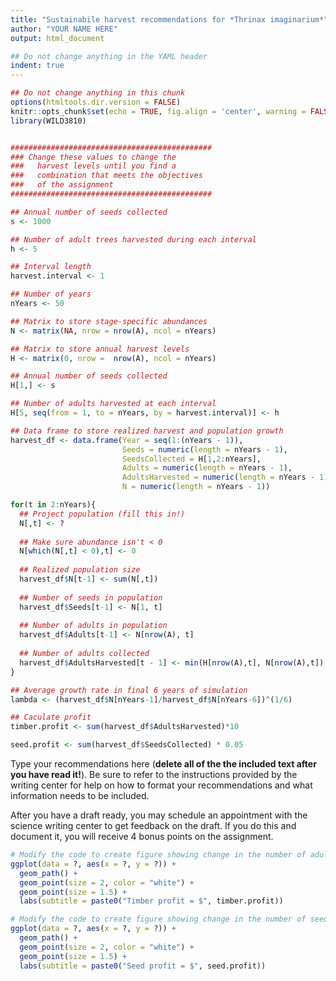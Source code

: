 ```yaml
---
title: "Sustainabile harvest recommendations for *Thrinax imaginarium*"
author: "YOUR NAME HERE"
output: html_document

## Do not change anything in the YAML header
indent: true
---
```


```r
## Do not change anything in this chunk
options(htmltools.dir.version = FALSE)
knitr::opts_chunk$set(echo = TRUE, fig.align = 'center', warning = FALSE, message = FALSE)
library(WILD3810)
```

```r

```

```r
#############################################
### Change these values to change the 
###   harvest levels until you find a 
###   combination that meets the objectives
###   of the assignment
#############################################

## Annual number of seeds collected
s <- 1000

## Number of adult trees harvested during each interval
h <- 5

## Interval length
harvest.interval <- 1
```

```r
## Number of years
nYears <- 50

## Matrix to store stage-specific abundances
N <- matrix(NA, nrow = nrow(A), ncol = nYears)

## Matrix to store annual harvest levels
H <- matrix(0, nrow =  nrow(A), ncol = nYears)

## Annual number of seeds collected
H[1,] <- s

## Number of adults harvested at each interval
H[5, seq(from = 1, to = nYears, by = harvest.interval)] <- h

## Data frame to store realized harvest and population growth
harvest_df <- data.frame(Year = seq(1:(nYears - 1)),
                         Seeds = numeric(length = nYears - 1),
                         SeedsCollected = H[1,2:nYears],
                         Adults = numeric(length = nYears - 1),
                         AdultsHarvested = numeric(length = nYears - 1),
                         N = numeric(length = nYears - 1))

for(t in 2:nYears){
  ## Project population (fill this in!)
  N[,t] <- ?
  
  ## Make sure abundance isn't < 0
  N[which(N[,t] < 0),t] <- 0
  
  ## Realized population size
  harvest_df$N[t-1] <- sum(N[,t])
  
  ## Number of seeds in population 
  harvest_df$Seeds[t-1] <- N[1, t]
  
  ## Number of adults in population 
  harvest_df$Adults[t-1] <- N[nrow(A), t]
  
  ## Number of adults collected
  harvest_df$AdultsHarvested[t - 1] <- min(H[nrow(A),t], N[nrow(A),t])
}

## Average growth rate in final 6 years of simulation
lambda <- (harvest_df$N[nYears-1]/harvest_df$N[nYears-6])^(1/6)

## Caculate profit
timber.profit <- sum(harvest_df$AdultsHarvested)*10

seed.profit <- sum(harvest_df$SeedsCollected) * 0.05

```

Type your recommendations here (**delete all of the the included text after you have read it!**). Be sure to refer to the instructions provided by the writing center for help on how to format your recommendations and what information needs to be included. 

After you have a draft ready, you may schedule an appointment with the science writing center to get feedback on the draft. If you do this and document it, you will receive 4 bonus points on the assignment. 


```r
# Modify the code to create figure showing change in the number of adults over time
ggplot(data = ?, aes(x = ?, y = ?)) + 
  geom_path() + 
  geom_point(size = 2, color = "white") + 
  geom_point(size = 1.5) +
  labs(subtitle = paste0("Timber profit = $", timber.profit))

```

```r
# Modify the code to create figure showing change in the number of seeds over time
ggplot(data = ?, aes(x = ?, y = ?)) + 
  geom_path() + 
  geom_point(size = 2, color = "white") + 
  geom_point(size = 1.5) +
  labs(subtitle = paste0("Seed profit = $", seed.profit))

```

